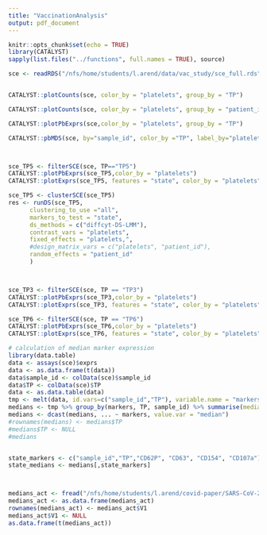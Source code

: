 ```yaml
---
title: "VaccinationAnalysis"
output: pdf_document
---
```


```r
knitr::opts_chunk$set(echo = TRUE)
library(CATALYST)
sapply(list.files("../functions", full.names = TRUE), source)

```

```r
sce <- readRDS("/nfs/home/students/l.arend/data/vac_study/sce_full.rds")


CATALYST::plotCounts(sce, color_by = "platelets", group_by = "TP")

CATALYST::plotCounts(sce, color_by = "platelets", group_by = "patient_id")

CATALYST::plotPbExprs(sce,color_by = "platelets", group_by = "TP")

CATALYST::pbMDS(sce, by="sample_id", color_by ="TP", label_by="platelets")



sce_TP5 <- filterSCE(sce, TP=="TP5")
CATALYST::plotPbExprs(sce_TP5,color_by = "platelets")
CATALYST::plotExprs(sce_TP5, features = "state", color_by = "platelets")

sce_TP5 <- clusterSCE(sce_TP5)
res <- runDS(sce_TP5, 
      clustering_to_use ="all", 
      markers_to_test = "state", 
      ds_methods = c("diffcyt-DS-LMM"), 
      contrast_vars = "platelets",
      fixed_effects = "platelets,",
      #design_matrix_vars = c("platelets", "patient_id"),
      random_effects = "patient_id"
      )



sce_TP3 <- filterSCE(sce, TP == "TP3")
CATALYST::plotPbExprs(sce_TP3,color_by = "platelets")
CATALYST::plotExprs(sce_TP3, features = "state", color_by = "platelets")

sce_TP6 <- filterSCE(sce, TP == "TP6")
CATALYST::plotPbExprs(sce_TP6,color_by = "platelets")
CATALYST::plotExprs(sce_TP6, features = "state", color_by = "platelets")

```

```r
# calculation of median marker expression
library(data.table)
data <- assays(sce)$exprs
data <- as.data.frame(t(data))
data$sample_id <- colData(sce)$sample_id
data$TP <- colData(sce)$TP
data <- as.data.table(data)
tmp <- melt(data, id.vars=c("sample_id","TP"), variable.name = "markers", value.name = "expression")
medians <- tmp %>% group_by(markers, TP, sample_id) %>% summarise(median = median(expression, na.rm=TRUE))
medians <- dcast(medians, ... ~ markers, value.var = "median")
#rownames(medians) <- medians$TP
#medians$TP <- NULL
#medians


state_markers <- c("sample_id","TP","CD62P", "CD63", "CD154", "CD107a")
state_medians <- medians[,state_markers]



medians_act <- fread("/nfs/home/students/l.arend/covid-paper/SARS-CoV-2-platelets-analysis/data/medians_act.csv")
medians_act <- as.data.frame(medians_act)
rownames(medians_act) <- medians_act$V1
medians_act$V1 <- NULL
as.data.frame(t(medians_act))


```